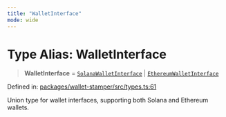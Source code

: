 ```yaml
---
title: "WalletInterface"
mode: wide
---
```

  
# Type Alias: WalletInterface

> **WalletInterface** = [`SolanaWalletInterface`](../SolanaWalletInterface/readme) \| [`EthereumWalletInterface`](../EthereumWalletInterface/readme)

Defined in: [packages/wallet-stamper/src/types.ts:61](https://github.com/tkhq/sdk/blob/ee72856c3f450731d7501ab05001215768b71500/packages/wallet-stamper/src/types.ts#L61)

Union type for wallet interfaces, supporting both Solana and Ethereum wallets.
